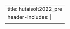 ---
title: hutaisolt2022_pre
header-includes: |
  <meta http-equiv="Refresh" content="0; URL=https://osf.io/preprints/socarxiv/kd7mu/">
---